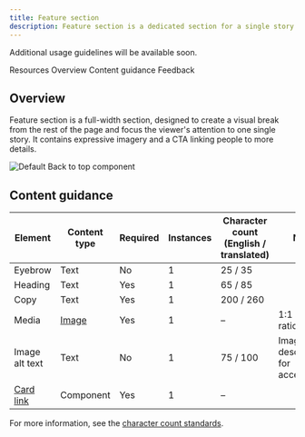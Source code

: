 ```yaml
---
title: Feature section
description: Feature section is a dedicated section for a single story.
---
```



<ComponentDescription name="Feature section" type="layout" />

<InlineNotification>

Additional usage guidelines will be available soon.

</InlineNotification>

<AnchorLinks>

<AnchorLink>Resources</AnchorLink>
<AnchorLink>Overview</AnchorLink>
<AnchorLink>Content guidance</AnchorLink>
<AnchorLink>Feedback</AnchorLink>

</AnchorLinks>

<ResourceLinks name="Feature section" type="layout" />

## Overview

Feature section is a full-width section, designed to create a visual break from the rest of the page and focus the viewer's attention to one single story. It contains expressive imagery and a CTA linking people to more details.

<Row>
<Column colMd={8} colLg={12}>

![Default Back to top component](../../images/component/feature-section/feature-section.png)

</Column>
</Row>

## Content guidance

| Element                                                                      | Content type                                                     | Required | Instances | Character count <br/>(English / translated) | Notes                   |
| ---------------------------------------------------------------------------- | ---------------------------------------------------------------- | -------- | --------- | ------------------------------------------- | ------------------------|
| Eyebrow                                                                      | Text                                                             | No       | 1         |          25 / 35                            |  |
| Heading                                                                      | Text                                                             | Yes      | 1         |          65 / 85                            |        |
| Copy                                                                         | Text                                                             | Yes      | 1         |   200 / 260                                 |                         |
| Media                                                                        | [Image](https://www.ibm.com/standards/carbon/components/images/) | Yes      | 1         | –                                           | 1:1 aspect ratio. |
| Image alt text                                                               | Text                                                             | No       | 1         |          75 / 100                           | Image description for accessibility. |
| [Card link](https://www.ibm.com/standards/carbon/components/cards#card-link) | Component                                                        | Yes      | 1         | –                                           |  |

For more information, see the [character count standards](https://www.ibm.com/standards/carbon/guidelines/content#character-count-standards).

<ComponentFooter name="Feature section" type="layout" />

